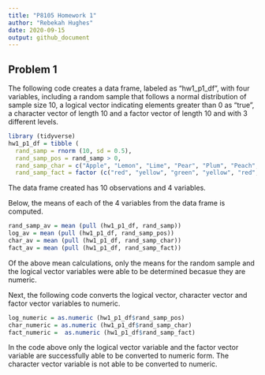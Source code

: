 ```yaml
---
title: "P8105 Homework 1"
author: "Rebekah Hughes"
date: 2020-09-15
output: github_document
---
```


## Problem 1

The following code creates a data frame, labeled as "hw1_p1_df", with four variables, including a random sample that follows a normal distribution of sample size 10, a logical vector indicating elements greater than 0 as "true", a character vector of length 10 and a factor vector of length 10 and with 3 different levels.

```r
library (tidyverse)
hw1_p1_df = tibble (
  rand_samp = rnorm (10, sd = 0.5),
  rand_samp_pos = rand_samp > 0,
  rand_samp_char = c("Apple", "Lemon", "Lime", "Pear", "Plum", "Peach", "Berry", "Cherry", "Mango", "Melon"),
  rand_samp_fact = factor (c("red", "yellow", "green", "yellow", "red", "red", "red", "red", "yellow", "green")))
```

The data frame created has 10 observations and 4 variables.

Below, the means of each of the 4 variables from the data frame is computed.

```r
rand_samp_av = mean (pull (hw1_p1_df, rand_samp))
log_av = mean (pull (hw1_p1_df, rand_samp_pos))
char_av = mean (pull (hw1_p1_df, rand_samp_char))
fact_av = mean (pull (hw1_p1_df, rand_samp_fact))
```

Of the above mean calculations, only the means for the random sample and the logical vector variables were able to be determined becasue they are numeric.

Next, the following code converts the logical vector, character vector and factor vector variables to numeric.

```r
log_numeric = as.numeric (hw1_p1_df$rand_samp_pos)
char_numeric = as.numeric (hw1_p1_df$rand_samp_char)
fact_numeric =  as.numeric (hw1_p1_df$rand_samp_fact)
```

In the code above only the logical vector variable and the factor vector variable are successfully able to be converted to numeric form. The character vector variable is not able to be converted to numeric.



